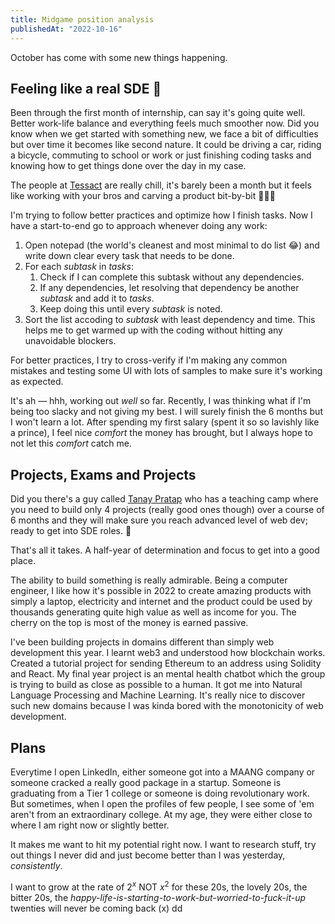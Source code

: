 ```yaml
---
title: Midgame position analysis
publishedAt: "2022-10-16"
---
```


October has come with some new things happening.

## Feeling like a real SDE 🚀

Been through the first month of internship, can say it's going quite well. Better work-life balance and everything feels much smoother now. Did you know when we get started with something new, we face a bit of difficulties but over time it becomes like second nature. It could be driving a car, riding a bicycle, commuting to school or work or just finishing coding tasks and knowing how to get things done over the day in my case.

The people at [Tessact](https://tessact.com/) are really chill, it's barely been a month but it feels like working with your bros and carving a product bit-by-bit 🧑🏽‍💻

I'm trying to follow better practices and optimize how I finish tasks. Now I have a start-to-end go to approach whenever doing any work:

1. Open notepad (the world's cleanest and most minimal to do list 😂) and write down clear every task that needs to be done.
2. For each _subtask_ in _tasks_:
   1. Check if I can complete this subtask without any dependencies.
   2. If any dependencies, let resolving that dependency be another _subtask_ and add it to _tasks_.
   3. Keep doing this until every _subtask_ is noted.
3. Sort the list accoding to _subtask_ with least dependency and time. This helps me to get warmed up with the coding without hitting any unavoidable blockers.

For better practices, I try to cross-verify if I'm making any common mistakes and testing some UI with lots of samples to make sure it's working as expected.

It's ah &mdash; hhh, working out _well_ so far.
Recently, I was thinking what if I'm being too slacky and not giving my best. I will surely finish the 6 months but I won't learn a lot. After spending my first salary (spent it so so lavishly like a prince), I feel nice _comfort_ the money has brought, but I always hope to not let this _comfort_ catch me.

## Projects, Exams and Projects

Did you there's a guy called [Tanay Pratap](https://www.youtube.com/tanaypratap) who has a teaching camp where you need to build only 4 projects (really good ones though) over a course of 6 months and they will make sure you reach advanced level of web dev; ready to get into SDE roles. 🤔

That's all it takes. A half-year of determination and focus to get into a good place.

The ability to build something is really admirable. Being a computer engineer, I like how it's possible in 2022 to create amazing products with simply a laptop, electricity and internet and the product could be used by thousands generating quite high value as well as income for you. The cherry on the top is most of the money is earned passive.

I've been building projects in domains different than simply web development this year. I learnt web3 and understood how blockchain works. Created a tutorial project for sending Ethereum to an address using Solidity and React. My final year project is an mental health chatbot which the group is trying to build as close as possible to a human. It got me into Natural Language Processing and Machine Learning. It's really nice to discover such new domains because I was kinda bored with the monotonicity of web development.

## Plans

Everytime I open LinkedIn, either someone got into a MAANG company or someone cracked a really good package in a startup. Someone is graduating from a Tier 1 college or someone is doing revolutionary work. But sometimes, when I open the profiles of few people, I see some of 'em aren't from an extraordinary college. At my age, they were either close to where I am right now or slightly better.

It makes me want to hit my potential right now. I want to research stuff, try out things I never did and just become better than I was yesterday, _consistently_.

I want to grow at the rate of $2^x$ NOT $x^2$ for these 20s, the lovely 20s, the bitter 20s, the _happy-life-is-starting-to-work-but-worried-to-fuck-it-up_ twenties will never be coming back \(x\) dd
